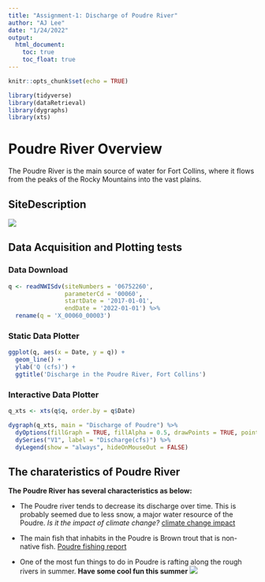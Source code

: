```yaml
---
title: "Assignment-1: Discharge of Poudre River"
author: "AJ Lee"
date: "1/24/2022"
output:
  html_document:
    toc: true
    toc_float: true
---
```


```r
knitr::opts_chunk$set(echo = TRUE)

library(tidyverse)
library(dataRetrieval)
library(dygraphs)
library(xts)
```


# Poudre River Overview

The Poudre River is the main source of water for Fort Collins, where it flows from the peaks of the Rocky Mountains into the vast plains.


## SiteDescription

![](https://i0.wp.com/coyotegulch.blog/wp-content/uploads/2011/02/cachelapoudreriver.jpg)


## Data Acquisition and Plotting tests

### Data Download


```r

q <- readNWISdv(siteNumbers = '06752260',
                parameterCd = '00060',
                startDate = '2017-01-01',
                endDate = '2022-01-01') %>%
  rename(q = 'X_00060_00003')

```



### Static Data Plotter


```r

ggplot(q, aes(x = Date, y = q)) + 
  geom_line() + 
  ylab('Q (cfs)') + 
  ggtitle('Discharge in the Poudre River, Fort Collins')

```


### Interactive Data Plotter 

```r

q_xts <- xts(q$q, order.by = q$Date)

dygraph(q_xts, main = "Discharge of Poudre") %>%
  dyOptions(fillGraph = TRUE, fillAlpha = 0.5, drawPoints = TRUE, pointSize = 2) %>%
  dySeries("V1", label = "Discharge(cfs)") %>%
  dyLegend(show = "always", hideOnMouseOut = FALSE)

```


## The charateristics of Poudre River

**The Poudre River has several characteristics as below:**

- The Poudre river tends to decrease its discharge over time. This is probably seemed due to less snow, a major water resource of the Poudre.
  *Is it the impact of climate change?*
[climate change impact](https://www.colorado.edu/ecenter/energy-climate-justice/general-energy-climate-info/climate-change/impacts-colorado)

- The main fish that inhabits in the Poudre is Brown trout that is non-native fish. 
  [Poudre fishing report](https://troutunderground.com/Cache-La-Poudre-River-Fishing-Report/)
  
- One of the most fun things to do in Poudre is rafting along the rough rivers in summer. **Have some cool fun this summer**
![](https://www.awanderlustadventure.com/wordpress/wp-content/uploads/2015/01/DSC0253.jpg)
